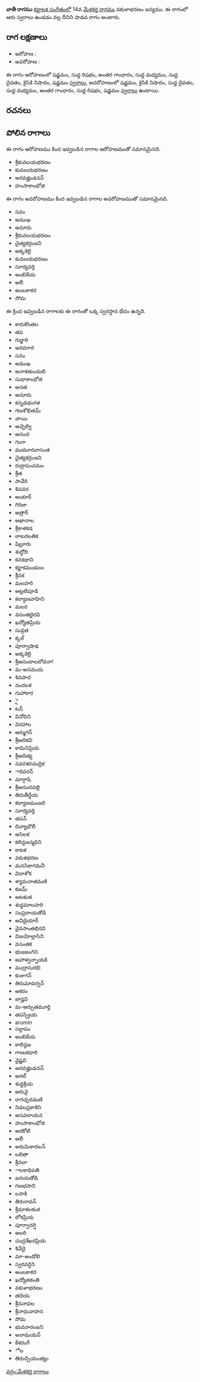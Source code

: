 {{Infobox ragam
	| name          	= వాతీ
	| synonym	    	= 
	| mela          	= 
	| chakra        	= 
	| janaka        	= 
	| type          	= శాడవ
	| arohanam      	= {{svaraC|S|R1|G3|M1|D1|N2|S'}} 
	| avarohanam    	= {{svaraC|S'|N2|D1|M1|G3|R1|S}}
	| jeeva         	=
	| chhaya        	=
	| nyasa         	=
	| vishesha      	= 
	| equivalent  		= 
}}
{{కర్ణాటక సంగీత రాగాలు}}
'''వాతీ రాగము''' [[కర్ణాటక సంగీతం]]లో 14వ [[మేళకర్త రాగము]] వకుళాభరణం జన్యము.  ఈ రాగంలో ఆరు స్వరాలు ఉండడం వల్ల దీనిని షాడవ రాగం అంటారు.


==రాగ లక్షణాలు==


* ఆరోహణ : {{svaraC|S|R1|G3|M1|D1|N2|S'}} 
* అవరోహణ : {{svaraC|S'|N2|D1|M1|G3|R1|S}}

ఈ రాగం ఆరోహణంలో షడ్జమం, సుద్ద రిషభం, అంతర గాంధారం, సుద్ద మధ్యమం, సుద్ద దైవతం, కైసికి నిషాదం, షడ్జమం [[స్వరాలు]], అవరోహణంలో షడ్జమం, కైసికి నిషాదం, సుద్ద దైవతం, సుద్ద మధ్యమం, అంతర గాంధారం, సుద్ద రిషభం, షడ్జమం [[స్వరాలు]] ఉంటాయి.

==రచనలు==



==పోలిన రాగాలు==
ఈ రాగం ఆరోహణము కింద ఇవ్వబడిన రాగాల ఆరోహణముతో సమానమైనది.
* శ్రీకువలయభరణం
* కువలయభరణం
* అరవజ్హిండనన్
* హంసాకాంభోజి

ఈ రాగం అవరోహణము కింద ఇవ్వబడిన రాగాల అవరోహణముతో సమానమైనది.
* సనం
* అముఖ
* అనూరు
* శ్రీకువలయభరణం
* చైత్యకర్రంజని
* అక్కకెల్లి
* కువలయభరణం
* సూర్యవర్తి
* అంబికేయ
* అలీ
* అంబకాకర
* సోమ

ఈ క్రింద ఇవ్వబడిన రాగాలకు ఈ రాగంతో ఒక్క స్వరస్థాన భేదం ఉన్నది.
* కారుకొంతల
* తప
* గుర్జారి
* అరవగారి
* సనం
* అముఖ
* అనాకతుందుబి
* సుధాకాంభోజి
* అనత
* అనూరు
* కన్నడభంగళ
* గణశోభితమ్
* వాయి
* అచ్ఛెల్వి
* ఆనంద
* గంగా
* మయూరవాసంత
* చైత్యకర్రంజని
* రుద్రాపంచమం
* శ్రీత
* సావేరి
* శివవర
* అంకూర్
* గిరిజా
* అత్రార్
* అఖానాల
* శ్రీకాళకడ
* లాటరలతిక
* షిల్లూరు
* శుద్ధోది
* కనకభాని
* కర్ణాకమండలం
* శ్రీనక
* మలహరి
* అట్లటిపూడి
* కల్యాణవాహిని
* మలర
* వసంతభైరవి
* ఖద్యోతప్రియ
* సువ్రత
* క్కల్
* పూర్వాషాఢ
* అక్కకెల్లి
* శ్రీఆనందాలలోచనా!
* మ-అనమయ
* శివపాద
* నందలక
* గుహాకార
* ై
* టన్
* వినోదిని
* విరహాల
* ఆర్ముగన్
* శ్రీఆదికవి
* కామినిప్రియ
* శ్రీఆదిత్య
* నవరశరచంద్రిక
* ారివరన్
* మార్గాషి
* శ్రీఆనందవల్లి
* తిరుతీర్థేయ
* కల్యాణమంజరి
* సూర్యవర్తి
* తపన్
* దివ్యాభౌలీ
* అసిలక
* కలిన్దజన్మధిని
* కాటక
* వకుళభరణ
* మనసికాగమనీ
* విదాశోక
* శ్యామనాతమణి
* కజమ్
* అటకుత
* శుధ్ధమాలహరి
* సంప్రదాయతోడి
* అవిడైయార్
* వైవసాంతభిరవి
* విజయోల్లాసిని
* వసంతక
* భుజజంగిని
* అహాళ్వన్నాయకి
* ముద్రాసురభి
* కుజుగన్
* తిరుమావర్వన్
* అకరం
* జాన్హవి
* మ-ఆర్పుతమూర్తి
* తపస్ప్రియ
* arumin
* సల్లాపం
* అంబికేయ
* కాలిన్దజ
* గాణుకధారి
* వైష్ణవి
* అరవజ్హిండనన్
* అరల్
* శుధ్ధక్రియ
* అరువై
* రాగచ్ఛదమణి
* నిడలప్రకాశిని
* అసవలాయన
* హంసాకాంభోజి
* అరకోటి
* అలీ
* అరుమికాదలన్
* లలితా
* శ్రీనలా
* ాలకాధిపతి
* జనయతోడి
* గణభసాని
* లసాకి
* తిరురావన్
* శ్రీమాకలకంఠ
* లోకప్రియ
* పూర్వాదర్షి
* అలరి
* చంద్రశేఖరప్రియ
* శివేదై
* మా-అండోలి
* స్వరవర్ధిని
* అంబకాకర
* ఖద్యోతకంతి
* వకుళాభరణం
* తదియ
* శ్రీననావల
* శ్రీనాధువాహన
* సోమ
* భువనారంజని
* అనామయన్
* కేశరంగీ
* ోల
* తిరుచ్చియంత్యం



[[వర్గం:మేళకర్త రాగాలు]]